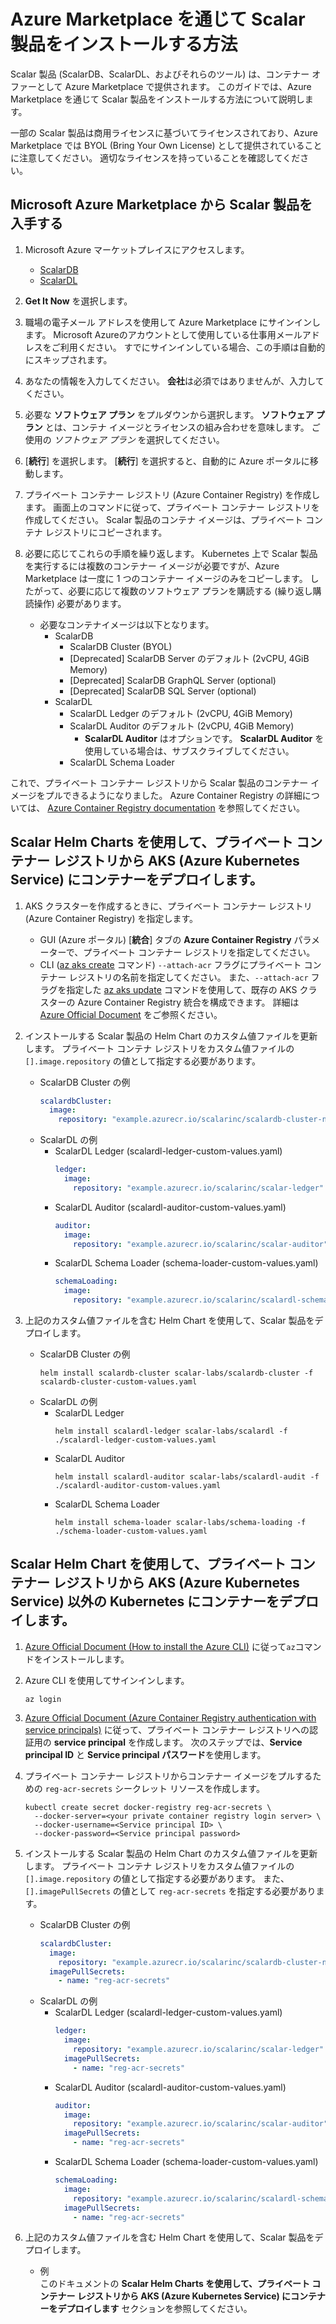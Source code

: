 # Azure Marketplace を通じて Scalar 製品をインストールする方法


<TranslationBanner />

Scalar 製品 (ScalarDB、ScalarDL、およびそれらのツール) は、コンテナー オファーとして Azure Marketplace で提供されます。 このガイドでは、Azure Marketplace を通じて Scalar 製品をインストールする方法について説明します。

一部の Scalar 製品は商用ライセンスに基づいてライセンスされており、Azure Marketplace では BYOL (Bring Your Own License) として提供されていることに注意してください。 適切なライセンスを持っていることを確認してください。

## Microsoft Azure Marketplace から Scalar 製品を入手する

1. Microsoft Azure マーケットプレイスにアクセスします。
   * [ScalarDB](https://azuremarketplace.microsoft.com/en/marketplace/apps/scalarinc.scalardb)
   * [ScalarDL](https://azuremarketplace.microsoft.com/en/marketplace/apps/scalarinc.scalardl)

1. **Get It Now** を選択します。

1. 職場の電子メール アドレスを使用して Azure Marketplace にサインインします。
   Microsoft Azureのアカウントとして使用している仕事用メールアドレスをご利用ください。
   すでにサインインしている場合、この手順は自動的にスキップされます。

1. あなたの情報を入力してください。
   **会社**は必須ではありませんが、入力してください。

1. 必要な **ソフトウェア プラン** をプルダウンから選択します。
   **ソフトウェア プラン** とは、コンテナ イメージとライセンスの組み合わせを意味します。 ご使用の *ソフトウェア プラン* を選択してください。

1. [**続行**] を選択します。
   [**続行**] を選択すると、自動的に Azure ポータルに移動します。

1. プライベート コンテナー レジストリ (Azure Container Registry) を作成します。
   画面上のコマンドに従って、プライベート コンテナー レジストリを作成してください。
   Scalar 製品のコンテナ イメージは、プライベート コンテナ レジストリにコピーされます。

1. 必要に応じてこれらの手順を繰り返します。
   Kubernetes 上で Scalar 製品を実行するには複数のコンテナー イメージが必要ですが、Azure Marketplace は一度に 1 つのコンテナー イメージのみをコピーします。 したがって、必要に応じて複数のソフトウェア プランを購読する (繰り返し購読操作) 必要があります。
    * 必要なコンテナイメージは以下となります。
        * ScalarDB
            * ScalarDB Cluster (BYOL)
            * [Deprecated] ScalarDB Server のデフォルト (2vCPU, 4GiB Memory)
            * [Deprecated] ScalarDB GraphQL Server (optional)
            * [Deprecated] ScalarDB SQL Server (optional)
        * ScalarDL
            * ScalarDL Ledger のデフォルト (2vCPU, 4GiB Memory)
            * ScalarDL Auditor のデフォルト (2vCPU, 4GiB Memory)
                * **ScalarDL Auditor** はオプションです。 **ScalarDL Auditor** を使用している場合は、サブスクライブしてください。
            * ScalarDL Schema Loader

これで、プライベート コンテナー レジストリから Scalar 製品のコンテナー イメージをプルできるようになりました。
Azure Container Registry の詳細については、 [Azure Container Registry documentation](https://docs.microsoft.com/en-us/azure/container-registry/) を参照してください。

## Scalar Helm Charts を使用して、プライベート コンテナー レジストリから AKS (Azure Kubernetes Service) にコンテナーをデプロイします。

1. AKS クラスターを作成するときに、プライベート コンテナー レジストリ (Azure Container Registry) を指定します。
    * GUI (Azure ポータル)
      [**統合**] タブの **Azure Container Registry** パラメーターで、プライベート コンテナー レジストリを指定してください。
   * CLI ([az aks create](https://docs.microsoft.com/en-us/cli/azure/aks?view=azure-cli-latest#az-aks-create) コマンド)
      `--attach-acr` フラグにプライベート コンテナー レジストリの名前を指定してください。 また、`--attach-acr` フラグを指定した [az aks update](https://docs.microsoft.com/en-us/cli/azure/aks?view=azure-cli-latest#az-aks-update) コマンドを使用して、既存の AKS クラスターの Azure Container Registry 統合を構成できます。 詳細は [Azure Official Document](https://docs.microsoft.com/en-us/azure/aks/cluster-container-registry-integration) をご参照ください。

1. インストールする Scalar 製品の Helm Chart のカスタム値ファイルを更新します。
   プライベート コンテナ レジストリをカスタム値ファイルの `[].image.repository` の値として指定する必要があります。
   * ScalarDB Cluster の例
     ```yaml
     scalardbCluster:
       image:
         repository: "example.azurecr.io/scalarinc/scalardb-cluster-node-azure-byol"
     ```
   * ScalarDL の例
      * ScalarDL Ledger (scalardl-ledger-custom-values.yaml)
        ```yaml
        ledger:
          image:
            repository: "example.azurecr.io/scalarinc/scalar-ledger"
        ```
      * ScalarDL Auditor (scalardl-auditor-custom-values.yaml)
        ```yaml
        auditor:
          image:
            repository: "example.azurecr.io/scalarinc/scalar-auditor"
        ```
      * ScalarDL Schema Loader (schema-loader-custom-values.yaml)
        ```yaml
        schemaLoading:
          image:
            repository: "example.azurecr.io/scalarinc/scalardl-schema-loader"
        ```

1. 上記のカスタム値ファイルを含む Helm Chart を使用して、Scalar 製品をデプロイします。
   * ScalarDB Cluster の例
     ```console
     helm install scalardb-cluster scalar-labs/scalardb-cluster -f scalardb-cluster-custom-values.yaml
     ```
   * ScalarDL の例
      * ScalarDL Ledger
        ```console
        helm install scalardl-ledger scalar-labs/scalardl -f ./scalardl-ledger-custom-values.yaml
        ```
      * ScalarDL Auditor
        ```console
        helm install scalardl-auditor scalar-labs/scalardl-audit -f ./scalardl-auditor-custom-values.yaml
        ```
      * ScalarDL Schema Loader
        ```console
        helm install schema-loader scalar-labs/schema-loading -f ./schema-loader-custom-values.yaml
        ```

## Scalar Helm Chart を使用して、プライベート コンテナー レジストリから AKS (Azure Kubernetes Service) 以外の Kubernetes にコンテナーをデプロイします。

1. [Azure Official Document (How to install the Azure CLI)](https://docs.microsoft.com/en-us/cli/azure/install-azure-cli) に従って`az`コマンドをインストールします。

1. Azure CLI を使用してサインインします。
   ```console
   az login
   ```

1. [Azure Official Document (Azure Container Registry authentication with service principals)](https://docs.microsoft.com/en-us/azure/container-registry/container-registry-auth-service-principal) に従って、プライベート コンテナー レジストリへの認証用の **service principal** を作成します。
   次のステップでは、**Service principal ID** と **Service principal パスワード**を使用します。

1. プライベート コンテナー レジストリからコンテナー イメージをプルするための `reg-acr-secrets` シークレット リソースを作成します。
   ```console
   kubectl create secret docker-registry reg-acr-secrets \
     --docker-server=<your private container registry login server> \
     --docker-username=<Service principal ID> \
     --docker-password=<Service principal password>
   ```

1. インストールする Scalar 製品の Helm Chart のカスタム値ファイルを更新します。
   プライベート コンテナ レジストリをカスタム値ファイルの `[].image.repository` の値として指定する必要があります。
   また、`[].imagePullSecrets` の値として `reg-acr-secrets` を指定する必要があります。
   * ScalarDB Cluster の例
     ```yaml
     scalardbCluster:
       image:
         repository: "example.azurecr.io/scalarinc/scalardb-cluster-node-azure-byol"
       imagePullSecrets:
         - name: "reg-acr-secrets"
     ```
   * ScalarDL の例
      * ScalarDL Ledger (scalardl-ledger-custom-values.yaml)
        ```yaml
        ledger:
          image:
            repository: "example.azurecr.io/scalarinc/scalar-ledger"
          imagePullSecrets:
            - name: "reg-acr-secrets"
        ```
      * ScalarDL Auditor (scalardl-auditor-custom-values.yaml)
        ```yaml
        auditor:
          image:
            repository: "example.azurecr.io/scalarinc/scalar-auditor"
          imagePullSecrets:
            - name: "reg-acr-secrets"
        ```
      * ScalarDL Schema Loader (schema-loader-custom-values.yaml)
        ```yaml
        schemaLoading:
          image:
            repository: "example.azurecr.io/scalarinc/scalardl-schema-loader"
          imagePullSecrets:
            - name: "reg-acr-secrets"
        ```

1. 上記のカスタム値ファイルを含む Helm Chart を使用して、Scalar 製品をデプロイします。
   * 例  
     このドキュメントの **Scalar Helm Charts を使用して、プライベート コンテナー レジストリから AKS (Azure Kubernetes Service) にコンテナーをデプロイします** セクションを参照してください。
